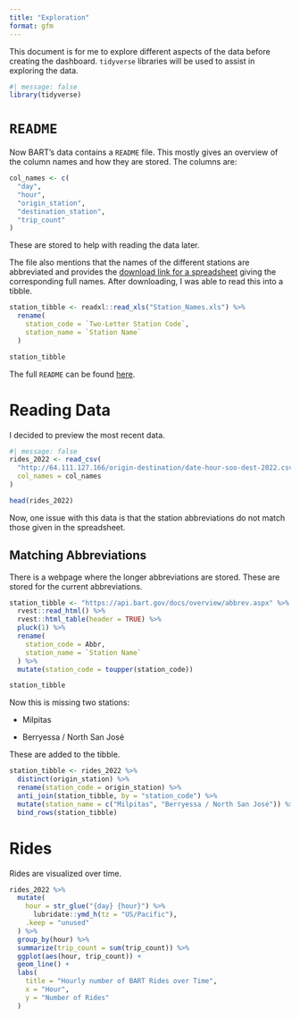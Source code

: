 ```yaml
---
title: "Exploration"
format: gfm
---
```


This document is for me to explore different aspects of the data before creating the dashboard. `tidyverse` libraries will be used to assist in exploring the data.

```r
#| message: false
library(tidyverse)
```


# `README`
Now BART's data contains a `README` file. This mostly gives an overview of the column names and how they are stored. The columns are:

```r
col_names <- c(
  "day",
  "hour",
  "origin_station",
  "destination_station",
  "trip_count"
)
```

These are stored to help with reading the data later.

The file also mentions that the names of the different stations are abbreviated and provides the [download link for a spreadsheet](https://www.bart.gov/sites/default/files/docs/Station_Names.xls) giving the corresponding full names. After downloading, I was able to read this into a tibble.

```r
station_tibble <- readxl::read_xls("Station_Names.xls") %>%
  rename(
    station_code = `Two-Letter Station Code`,
    station_name = `Station Name`
  )

station_tibble
```

The full `README` can be found [here](http://64.111.127.166/origin-destination/READ%20ME.txt).

# Reading Data
I decided to preview the most recent data.

```r
#| message: false
rides_2022 <- read_csv(
  "http://64.111.127.166/origin-destination/date-hour-soo-dest-2022.csv.gz",
  col_names = col_names
)

head(rides_2022)
```

Now, one issue with this data is that the station abbreviations do not match those given in the spreadsheet.

## Matching Abbreviations
There is a webpage where the longer abbreviations are stored. These are stored for the current abbreviations.

```r
station_tibble <- "https://api.bart.gov/docs/overview/abbrev.aspx" %>%
  rvest::read_html() %>%
  rvest::html_table(header = TRUE) %>%
  pluck(1) %>%
  rename(
    station_code = Abbr,
    station_name = `Station Name`
  ) %>%
  mutate(station_code = toupper(station_code))

station_tibble
```

Now this is missing two stations:

* Milpitas

* Berryessa / North San José

These are added to the tibble.

```r
station_tibble <- rides_2022 %>%
  distinct(origin_station) %>%
  rename(station_code = origin_station) %>%
  anti_join(station_tibble, by = "station_code") %>%
  mutate(station_name = c("Milpitas", "Berryessa / North San José")) %>%
  bind_rows(station_tibble)
```

# Rides
Rides are visualized over time.

```r
rides_2022 %>%
  mutate(
    hour = str_glue("{day} {hour}") %>%
      lubridate::ymd_h(tz = "US/Pacific"),
    .keep = "unused"
  ) %>%
  group_by(hour) %>%
  summarize(trip_count = sum(trip_count)) %>%
  ggplot(aes(hour, trip_count)) +
  geom_line() +
  labs(
    title = "Hourly number of BART Rides over Time",
    x = "Hour",
    y = "Number of Rides"
  )
```

